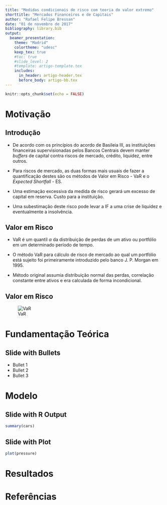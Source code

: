 ```yaml
---
title: "Medidas condicionais de risco com teoria do valor extremo"
shorttitle: "Mercados Financeiros e de Capitais"
author: "Rafael Felipe Bressan"
date: "01 de novembro de 2017"
bibliography: library.bib
output: 
  beamer_presentation:
    theme: "Madrid"
    colortheme: "udesc"
    keep_tex: true
    #toc: true
    #slide_level: 2
    #template: artigo-template.tex
    includes: 
      in_header: artigo-header.tex
      before_body: artigo-bb.tex
---
```


```r
knitr::opts_chunk$set(echo = FALSE)
```

# Motivação

## Introdução

- De acordo com os princípios do acordo de Basileia III, as instituições financeiras supervisionadas pelos Bancos Centrais devem manter *buffers* de capital contra riscos de mercado, crédito, liquidez, entre outros.

- Para riscos de mercado, as duas formas mais usuais de fazer a quantificação destes são os métodos de Valor em Risco - VaR e o *Expected Shortfall* - ES.

- Uma estimação excessiva da medida de risco gerará um excesso de capital em reserva. Custo para a instituição.

- Uma subestimação deste risco pode levar a IF a uma crise de liquidez e eventualmente a insolvência.

## Valor em Risco

- VaR é um quantil $\alpha$ da distribuição de perdas de um ativo ou portfólio em um determinado período de tempo.

- O método VaR para cálculo de risco de mercado ao qual um portfólio está sujeito foi primeiramente introduzido pelo banco J. P. Morgan em 1995.

- Método original assumia distribuição normal das perdas, correlação constante entre ativos e era calculada de forma incondicional.

## Valor em Risco

![VaR](artigo-var.jpg)


# Fundamentação Teórica

## Slide with Bullets

- Bullet 1
- Bullet 2
- Bullet 3

# Modelo

## Slide with R Output

```r
summary(cars)
```

## Slide with Plot

```r
plot(pressure)
```

# Resultados

# Referências




